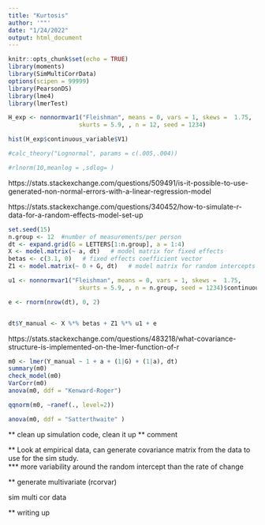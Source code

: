 ```yaml
---
title: "Kurtosis"
author: '""'
date: "1/24/2022"
output: html_document
---
```


```r
knitr::opts_chunk$set(echo = TRUE)
library(moments)
library(SimMultiCorrData)
options(scipen = 99999)
library(PearsonDS)
library(lme4)
library(lmerTest)
```

```r
H_exp <- nonnormvar1("Fleishman", means = 0, vars = 1, skews =  1.75,
                    skurts = 5.9, , n = 12, seed = 1234)

hist(H_exp$continuous_variable$V1)

#calc_theory("Lognormal", params = c(.005,.004))

#rlnorm(10,meanlog = ,sdlog= )


```
https://stats.stackexchange.com/questions/509491/is-it-possible-to-use-generated-non-normal-errors-with-a-linear-regression-model 

https://stats.stackexchange.com/questions/340452/how-to-simulate-r-data-for-a-random-effects-model-set-up 


```r
set.seed(15)
n.group <- 12  #number of measurements/per person
dt <- expand.grid(G = LETTERS[1:n.group], a = 1:4)
X <- model.matrix(~ a, dt)   # model matrix for fixed effects
betas <- c(3.1, 0)   # fixed effects coefficient vector
Z1 <- model.matrix(~ 0 + G, dt)   # model matrix for random intercepts

```

```r
u1 <- nonnormvar1("Fleishman", means = 0, vars = 1, skews =  1.75,
                    skurts = 5.9, , n = n.group, seed = 1234)$continuous_variable$V1

e <- rnorm(nrow(dt), 0, 2)


dt$Y_manual <- X %*% betas + Z1 %*% u1 + e
```
https://stats.stackexchange.com/questions/483218/what-covariance-structure-is-implemented-on-the-lmer-function-of-r 

```r
m0 <- lmer(Y_manual ~ 1 + a + (1|G) + (1|a), dt) 
summary(m0)
check_model(m0)
VarCorr(m0)
anova(m0, ddf = "Kenward-Roger")

qqnorm(m0, ~ranef(., level=2))

anova(m0, ddf = "Satterthwaite" )
```

** clean up simulation code, clean it up 
** comment 


** Look at empirical data, can generate covariance matrix from the data to use for the sim study.  
*** more variability around the random intercept than the rate of change 

** generate multivariate  (rcorvar)

sim multi cor data 

** writing up 

